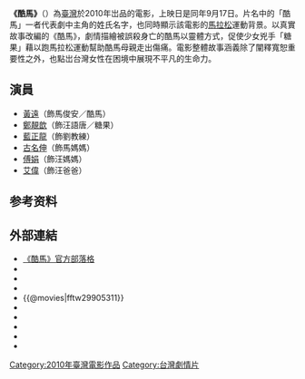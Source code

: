 {{Infobox Film
| name           = 酷馬
| original_name  = ''{{lang|fr|Fantôme, Où es-tu}}''
| cn_name        =
| hk_name        =
| tw_name        =
| image          = 
| caption        = 
| producer       = 黃黎明
| producer_2     = 
| director       = [[王小棣|王小棣]]
| writer         = 王小棣、黃黎明
| story          = 
| starring       = [[黃遠|黃　遠]]<br>[[鄭靚歆|鄭靚歆]]<br>[[藍正龍|藍正龍]]<br>[[古名伸|古名伸]]<br>[[傅娟|傅娟]]<br>[[艾伟_(演员)|艾偉]]
| music          = [[史擷詠|史擷詠]]
| cinematography = [[周以文|周以文]]
| editing        = 雷震卿
| studio         = 稻田電影工作室
| distributor    = 稻田電影工作室
| released       = {{flagicon|Taiwan}}　{{film date|2010|9|17}}
| runtime        = 105 分鐘
| rate           = 保護級
| country        = {{TWN}}
| language       = [[中華民國國語|中華民國國語]]
| budget         = 
| gross          = [[新台幣|新台幣]] 712萬
| website        = [http://coolmamovie.pixnet.net/blog 《酷馬》官方部落格]
| imdb_id        = tt1846610
}}

'''《酷馬》'''（''{{lang|fr|Fantôme, Où es-tu}}''）為[[臺灣|臺灣]]於2010年岀品的電影，上映日是同年9月17日。片名中的「酷馬」一者代表劇中主角的姓氏名字，也同時顯示該電影的[[馬拉松|馬拉松]]運動背景。以真實故事改編的《酷馬》，劇情描繪被誤殺身亡的酷馬以靈體方式，促使少女兇手「糖果」藉以跑馬拉松運動幫助酷馬母親走出傷痛。電影整體故事涵義除了闡釋寬恕重要性之外，也點岀台灣女性在困境中展現不平凡的生命力。

== 演員 ==
* [[黃遠|黃遠]]（飾馬俊安／酷馬）
* [[鄭靚歆|鄭靚歆]]（飾汪語唐／糖果）
* [[藍正龍|藍正龍]]（飾劉教練）
* [[古名伸|古名伸]]（飾馬媽媽）
* [[傅娟|傅娟]]（飾汪媽媽）
* [[艾伟_(演员)|艾偉]]（飾汪爸爸）

== 参考资料 ==
{{reflist}}

== 外部連結 ==
* [http://coolmamovie.pixnet.net/blog 《酷馬》官方部落格]
* {{facebook page|ku-mafantome-ou-es-tu-/127320400638652|《酷馬》}}
* {{Yahoomovie id|3582}}
* {{MSN movie|1506}}
* {{@movies|fftw29905311}}
* {{douban}}
* {{Mtime|130529}}
* {{Amg movie|539712}}
* {{hkmdb title|14618}}
* {{imdb title|1846610}}

[[Category:2010年臺灣電影作品|Category:2010年臺灣電影作品]]
[[Category:台灣劇情片|Category:台灣劇情片]]